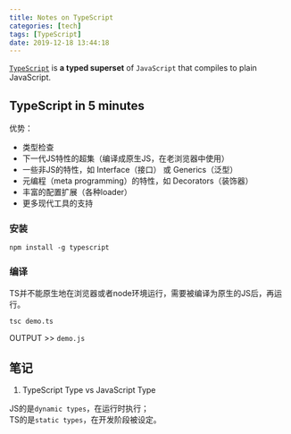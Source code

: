 ```yaml
---
title: Notes on TypeScript
categories: [tech]
tags: [TypeScript]
date: 2019-12-18 13:44:18
---
```


[`TypeScript`](https://www.typescriptlang.org/) is **a typed superset** of `JavaScript` that compiles to plain JavaScript.

## TypeScript in 5 minutes

优势：
* 类型检查
* 下一代JS特性的超集（编译成原生JS，在老浏览器中使用）
* 一些非JS的特性，如 Interface（接口） 或 Generics（泛型）
* 元编程（meta programming）的特性，如 Decorators（装饰器）
* 丰富的配置扩展（各种loader）
* 更多现代工具的支持

### 安装

```
npm install -g typescript
```

### 编译

TS并不能原生地在浏览器或者node环境运行，需要被编译为原生的JS后，再运行。

```
tsc demo.ts
```

OUTPUT >> `demo.js`

## 笔记

1. TypeScript Type vs JavaScript Type

JS的是`dynamic types`，在运行时执行；  
TS的是`static types`，在开发阶段被设定。